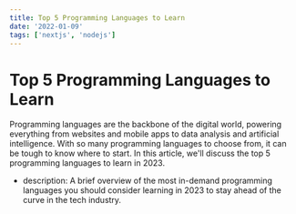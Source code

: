 ```yaml
---
title: Top 5 Programming Languages to Learn
date: '2022-01-09'
tags: ['nextjs', 'nodejs']
---
```


# Top 5 Programming Languages to Learn
<CustomImage src="https://source.unsplash.com/A-NVHPka9Rk/1920x1280" alt="main image" />

Programming languages are the backbone of the digital world, powering everything from websites and mobile apps to data analysis and artificial intelligence. With so many programming languages to choose from, it can be tough to know where to start. In this article, we'll discuss the top 5 programming languages to learn in 2023.

* description: A brief overview of the most in-demand programming languages you should consider learning in 2023 to stay ahead of the curve in the tech industry.